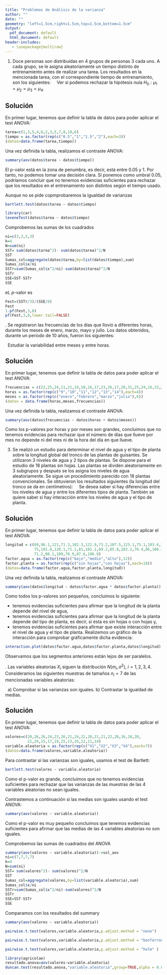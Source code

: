 ```yaml
---
title: "Problemas de Análisis de la varianza"
author: ""
date: ""
geometry: "left=1.5cm,right=1.5cm,top=1.5cm,bottom=1.5cm"
output:
  pdf_document: default
  html_document: default
header-includes:
   - \usepackage{multirow}
---
```


1. Doce personas son distribuidas en $4$
grupos de personas $3$ cada uno. A cada grupo, se le
asigna aleatoriamente un tiempo distinto de entrenamiento
antes de realizar una tarea. Los resultados en
la mencionada tarea, con el correspondiente tiempo
de entrenamiento, son los siguientes:
\ \newline
\begin{center}
\begin{tabular}{|c|c|c|c|}
\hline
$0.5$ horas&$1$ hora&$1.5$ horas&$2$ horas\\\hline\hline
$1$&$4$&$3$&$\ \,8$\\\hline
$3$&$6$&$5$&$10$\\\hline
$5$&$2$&$7$&$\ \,6$\\\hline
\end{tabular}
\end{center}
\ \newline
Ver si podemos rechazar la hipótesis
nula $H_0:\mu_1=\mu_2=\mu_3=\mu_4.$

## Solución

En primer lugar, tenemos que definir la tabla de datos para poder aplicar el test ANOVA:
```r
tarea=c(1,3,5,4,6,2,3,5,7,8,10,6)
tiempo = as.factor(rep(c("0.5","1","1.5","2"),each=3))
(datos=data.frame(tarea,tiempo))
```
Una vez definida la tabla, realizamos el contraste ANOVA:
```r
summary(aov(datos$tarea ~ datos$tiempo))
```
El p-valor está en la zona de penumbra, es decir, está entre 0.05 y 1. Por tanto, no podemos tomar una decisión clara. Si ponemos como umbral 0.05, podríamos concluir que no tenemos evidencias suficientes para rechazar que los resultados en el entrenamiento son distintos según el tiempo usado.


Aunque no se pide copmprobaremos la igualdad de varianzas

```r
bartlett.test(datos$tarea ~ datos$tiempo)
```

```r
library(car)
leveneTest(datos$tarea ~ datos$tiempo)
```



Comprobemos las  sumas de los cuadrados



```r
ni=c(3,3,3,3)
k=4
N=sum(ni)
SST= sum(datos$tarea^2)- sum(datos$tarea)^2/N
SST
Sumas_col=aggregate(datos$tarea,by=list(datos$tiempo),sum)
Sumas_col$x/ni
SSTr=sum(Sumas_col$x^2/ni)-sum(datos$tarea)^2/N
SSTr
SSE=SST-SSTr
SSE
```

eL $p$-valor es

```r
Fest=(SSTr/3)/(SSE/8)
Fest
1-pf(Fest,3,8)
pf(Fest,3,8,lower.tail=FALSE)
```



\newpage
2. Se registraron las frecuencias de los días que llovió a diferentes horas, durante los meses de enero, marzo, mayo
y julio. Los datos obtenidos, durante un periodo de 10 años, fueron los siguientes:
\ \newline
\begin{center}
\begin{tabular}{|c||c|c|c|c||c|}
\hline
Hora&enero&febrero&marzo&julio&Total\\\hline\hline
$\ \,9$&$\ \,22$&$\ \,25$&$\ \,24$&$\ \,11$&$\ \,82$\\\hline
$10$&$\ \,21$&$\ \,19$&$\ \,18$&$\ \,16$&$\ \,74$\\\hline
$11$&$\ \,17$&$\ \,23$&$\ \,26$&$\ \,17$&$\ \,83$\\\hline
$12$&$\ \,20$&$\ \,31$&$\ \,25$&$\ \,24$&$100$\\\hline
$13$&$\ \,16$&$\ \,15$&$\ \,23$&$\ \,24$&$\ \,78$\\\hline
$14$&$\ \,21$&$\ \,35$&$\ \,23$&$\ \,20$&$\ \,99$\\\hline\hline
Total&$117$&$148$&$139$&$112$&$536$\\\hline
\end{tabular}
\end{center}
\ \newline
Estudiar la variabilidad entre meses y entre horas.


## Solución

En primer lugar, tenemos que definir la tabla de datos para poder aplicar el test ANOVA:
```r
frecuencias = c(22,25,24,11,21,19,18,16,17,23,26,17,20,31,25,24,16,15,23,24,21,35,23,20)
horas = as.factor(rep(c("9","10","11","12","13","14"),each=4))
meses = as.factor(rep(c("enero","febrero","marzo","julio"),6))
(datos = data.frame(horas,meses,frecuencias))
```
Una vez definida la tabla, realizamos el contraste ANOVA:
```r
summary(aov(datos$frecuencias ~ datos$horas + datos$meses))
```
Como los p-valores por horas y por meses son grandes, concluimos que no tenemos evidencias para rechazar que el número de días que llueve por mes no depende ni del mes ni de la hora del día en que llueve.

\newpage

3. Se realizó un estudio para  determinar el nivel de agua y el tipo de planta sobre la longitud global del tronco de las plantas de guisantes. Se utilizaron $3$ niveles de agua y $2$ tipos de plantas. Se dispone para el estudio de $18$ plantas  sin
hojas. Las plantas se dividen aleatoriamente en $3$ subgrupos y después se los asigna los niveles de agua aleatoriamente. Se sigue un procedimiento parecido con $18$ plantas convencionales. Se obtuvieron
los resultados siguientes (la longitud del tronco se da
en centímetros):
\ \newline
\begin{center}
\begin{tabular}{c|c|c|c|c|}
&&\multicolumn{3}{c|}{FACTOR AGUA}\\\hline
& &{bajo}&{medio}&{alto}\\\cline{3-5}
\multirow{12}{1.75cm}{FACTOR PLANTA}&\multirow{6}{1cm}{Sin Hojas}&
$69.0$&$\ \,96.1$&$121.0$\\\cline{3-5}
&&$71.3$&$102.3$&$122.9$\\\cline{3-5}
&&$73.2$&$107.5$&$123.1$\\\cline{3-5}
&&$75.1$&$103.6$&$125.7$\\\cline{3-5}
&&$74.4$&$100.7$&$125.2$\\\cline{3-5}
&&$75.0$&$101.8$&$120.1$\\\cline{2-5}
&\multirow{6}{1cm}{Con Hojas}&$71.1$&$\ \,81.0$&$101.1$\\\cline{3-5}
&&$69.2$&$\ \,85.8$&$103.2$\\\cline{3-5}
&&$70.4$&$\ \,86.0$&$106.1$\\\cline{3-5}
&&$73.2$&$\ \,87.5$&$109.7$\\\cline{3-5}
&&$71.2$&$\ \,88.1$&$109.0$\\\cline{3-5}
&&$70.9$&$\ \,87.6$&$106.9$\\\hline
\end{tabular}
\end{center} 
\ \newline
Se desea saber si hay diferencias entre los niveles
de agua y entre los diferentes tipos de planta. También se quiere saber si hay interacción entre los niveles de agua y el tipo de planta.

## Solución

En primer lugar, tenemos que definir la tabla de datos para poder aplicar el test ANOVA:

```r
longitud = c(69,96.1,121,71.3,102.3,122.9,73.2,107.5,123.1,75.1,103.6,125.7,74.4,100.7,125.2,
             75,101.8,120.1,71.1,81,101.1,69.2,85.8,103.2,70.4,86,106.1,73.2,87.5,109.7,
             71.2,88.1,109,70.9,87.6,106.9)
factor.agua = as.factor(rep(c("bajo","medio","alto"),12))
factor.planta = as.factor(rep(c("sin hojas","con hojas"),each=18))
(datos=data.frame(factor.agua,factor.planta,longitud))
```
Una vez definida la tabla, realizamos el contraste ANOVA:
```r
summary(aov(datos$longitud ~ datos$factor.agua * datos$factor.planta))
```
Como todos los p-valores son pequeños, concluimos lo siguiente:

- tenemos evidencias suficientes para afirmar que la longitud de la planta depende del nivel de agua,
- tenemos evidencias suficientes para afirmar que la longitud de la planta depende del tipo de planta, es decir, si ésta es sin hojas o con hojas y,
- tenemos evidencias suficientes para afirmar que existe interacción entre el nivel de agua y el tipo de planta. Realizemos un gráfico de la interacción para comprobar gráficamente dicha evidencia:
```r
interaction.plot(datos$factor.agua,datos$factor.planta,datos$longitud)
```

Observamos que los segmentos anteriores están lejos de ser paralelos.



\newpage
4. Las variables aleatorias $X_i$ siguen la distribución
$N(m_i,\sigma^2),\ i=1,2,3,4$. Consideramos las siguientes
muestras de tamaños $n_i=7$ de las mencionadas variables aleatorias:
\ \newline
\begin{center}
\begin{tabular}{cccccccc}
$X_1$&$20$&$26$&$26$&$24$&$23$&$26$&$21$\\
$X_2$&$24$&$22$&$20$&$21$&$21$&$22$&$20$\\
$X_3$&$16$&$18$&$20$&$21$&$24$&$15$&$17$\\
$X_4$&$19$&$15$&$13$&$16$&$12$&$11$&$14$\\
\end{tabular}
\end{center}
\ \newline
    a) Comprobar si las varianzas son iguales.
    b) Contrastar la igualdad de medias.

## Solución

En primer lugar, tenemos que definir la tabla de datos para poder aplicar el test ANOVA:
```r
valores=c(20,26,26,24,23,26,21,24,22,20,21,21,22,20,16,18,20,
          21,24,15,17,19,15,13,16,12,11,14)
variable.aleatoria = as.factor(rep(c("X1","X2","X3","X4"),each=7))
(datos=data.frame(valores,variable.aleatoria))
```
Para contrastar si las varianzas son iguales, usamos el test de Bartlett:
```r
bartlett.test(valores ~ variable.aleatoria)
```
Como el p-valor es grande, concluimos que no tenemos evidencias suficientes para rechazar que las varianzas de las muestras de las 4 variables aleatorias no sean iguales.

Contrastemos a continuación si las medias son iguales usando el test ANOVA:
```r
summary(aov(valores ~ variable.aleatoria))
```
Como el p-valor es muy pequeño concluimos que tenemos evidencias suficientes para afirmar que las medias de las 4 variables aleatorias no son iguales.



Comprobemos las  sumas de cuadrados del ANOVA

```r
summary(aov(valores ~ variable.aleatoria))->sol_aov
ni=c(7,7,7,7)
k=4
N=sum(ni)
SST= sum(valores^2)- sum(valores)^2/N
SST
Sumas_col=aggregate(valores,by=list(variable.aleatoria),sum)
Sumas_col$x/ni
SSTr=sum(Sumas_col$x^2/ni)-sum(valores)^2/N
SSTr
SSE=SST-SSTr
SSE
```

Comparamos  con los resultados del summary
```r
summary(aov(valores ~ variable.aleatoria))
```





```r
pairwise.t.test(valores,variable.aleatoria,p.adjust.method = "none")
```



```r
pairwise.t.test(valores,variable.aleatoria,p.adjust.method = "bonferroni" )
```

```r
pairwise.t.test(valores,variable.aleatoria,p.adjust.method = "holm" )
```


```r
library(agricolae)
resultado.anova=aov(valores~variable.aleatoria)
duncan.test(resultado.anova,"variable.aleatoria",group=TRUE,alpha = 0.05)$group
```

